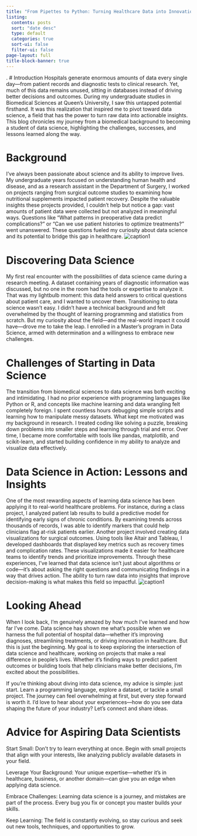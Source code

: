 ```yaml
---
title: "From Pipettes to Python: Turning Healthcare Data into Innovation"
listing:
  contents: posts
  sort: "date desc"
  type: default
  categories: true
  sort-ui: false
  filter-ui: false
page-layout: full
title-block-banner: true
---
```

.
# Introduction
Hospitals generate enormous amounts of data every single day—from patient records and diagnostic tests to clinical research. Yet, much of this data remains unused, sitting in databases instead of driving better decisions and outcomes. During my undergraduate studies in Biomedical Sciences at Queen’s University, I saw this untapped potential firsthand. It was this realization that inspired me to pivot toward data science, a field that has the power to turn raw data into actionable insights. This blog chronicles my journey from a biomedical background to becoming a student of data science, highlighting the challenges, successes, and lessons learned along the way.

# Background
I’ve always been passionate about science and its ability to improve lives. My undergraduate years focused on understanding human health and disease, and as a research assistant in the Department of Surgery, I worked on projects ranging from surgical outcome studies to examining how nutritional supplements impacted patient recovery.
Despite the valuable insights these projects provided, I couldn’t help but notice a gap: vast amounts of patient data were collected but not analyzed in meaningful ways. Questions like “What patterns in preoperative data predict complications?” or “Can we use patient histories to optimize treatments?” went unanswered. These questions fueled my curiosity about data science and its potential to bridge this gap in healthcare.
![caption1](images/image_1.png)

# Discovering Data Science
My first real encounter with the possibilities of data science came during a research meeting. A dataset containing years of diagnostic information was discussed, but no one in the room had the tools or expertise to analyze it. That was my lightbulb moment: this data held answers to critical questions about patient care, and I wanted to uncover them.
Transitioning to data science wasn’t easy. I didn’t have a technical background and felt overwhelmed by the thought of learning programming and statistics from scratch. But my curiosity about the field—and the real-world impact it could have—drove me to take the leap. I enrolled in a Master’s program in Data Science, armed with determination and a willingness to embrace new challenges.

# Challenges of Starting in Data Science
The transition from biomedical sciences to data science was both exciting and intimidating. I had no prior experience with programming languages like Python or R, and concepts like machine learning and data wrangling felt completely foreign. I spent countless hours debugging simple scripts and learning how to manipulate messy datasets.
What kept me motivated was my background in research. I treated coding like solving a puzzle, breaking down problems into smaller steps and learning through trial and error. Over time, I became more comfortable with tools like pandas, matplotlib, and scikit-learn, and started building confidence in my ability to analyze and visualize data effectively.

# Data Science in Action: Lessons and Insights
One of the most rewarding aspects of learning data science has been applying it to real-world healthcare problems. For instance, during a class project, I analyzed patient lab results to build a predictive model for identifying early signs of chronic conditions. By examining trends across thousands of records, I was able to identify markers that could help clinicians flag at-risk patients earlier.
Another project involved creating data visualizations for surgical outcomes. Using tools like Altair and Tableau, I developed dashboards that displayed key metrics such as recovery times and complication rates. These visualizations made it easier for healthcare teams to identify trends and prioritize improvements.
Through these experiences, I’ve learned that data science isn’t just about algorithms or code—it’s about asking the right questions and communicating findings in a way that drives action. The ability to turn raw data into insights that improve decision-making is what makes this field so impactful.
![caption1](images/image_2.png)

# Looking Ahead
When I look back, I’m genuinely amazed by how much I’ve learned and how far I’ve come. Data science has shown me what’s possible when we harness the full potential of hospital data—whether it’s improving diagnoses, streamlining treatments, or driving innovation in healthcare.
But this is just the beginning. My goal is to keep exploring the intersection of data science and healthcare, working on projects that make a real difference in people’s lives. Whether it’s finding ways to predict patient outcomes or building tools that help clinicians make better decisions, I’m excited about the possibilities.

If you’re thinking about diving into data science, my advice is simple: just start. Learn a programming language, explore a dataset, or tackle a small project. The journey can feel overwhelming at first, but every step forward is worth it. I’d love to hear about your experiences—how do you see data shaping the future of your industry? Let’s connect and share ideas.

# Advice for Aspiring Data Scientists

Start Small: Don’t try to learn everything at once. Begin with small projects that align with your interests, like analyzing publicly available datasets in your field.

Leverage Your Background: Your unique expertise—whether it’s in healthcare, business, or another domain—can give you an edge when applying data science.

Embrace Challenges: Learning data science is a journey, and mistakes are part of the process. Every bug you fix or concept you master builds your skills.

Keep Learning: The field is constantly evolving, so stay curious and seek out new tools, techniques, and opportunities to grow.


